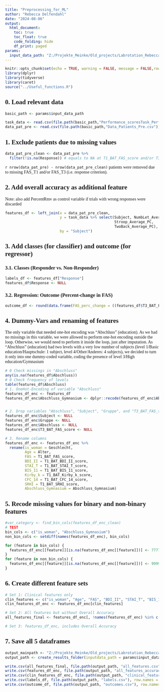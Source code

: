 ---
title: "Preprocessing_for_ML"
author: "Rebecca Delfendahl"
date: "2024-08-06"
output:
  html_document:
    toc: true
    toc_float: true
    code_folding: hide
    df_print: paged
params:
  input_data_path: "Z:/Projekte_Meinke/Old_projects/Labrotation_Rebecca/0_Datapreparation/Daten_Gruppenvergleich/new/RT_trimmed_RT_wrong_removed/BIS/outliers-removed"
---
<style type="text/css">
.main-container { /* Adjust main blocks */
  max-width: 100% !important;
  margin: auto;
}

body {
  font-family: "Georgia", serif !important; /* Set the font for the entire document */
}

.tocify { /* Adjust table of contents */
  max-width: 100% !important;
}
</style>

```{r R Setup, include = FALSE}
knitr::opts_chunk$set(echo = TRUE, warning = FALSE, message = FALSE,rows.print = 6, cols.min.print = 3)
library(dplyr)
library(tidyverse)
library(caret)
source("../Useful_functions.R")
```

## 0. Load relevant data

```{r}
basic_path <- params$input_data_path

task_data <- read.csv(file.path(basic_path,"Performance_scoresTask_Performance_Scores.csv")) # contains overall accuracy
data_pat_pre <- read.csv(file.path(basic_path,"Data_Patients_Pre.csv"))
```

## 1. Exclude patients due to missing values

```{r}
data_pat_pre_clean <- data_pat_pre %>%
  filter(!is.na(Response)) # equals to NA at T1_BAT_FAS_score and/or T3_BAT_FAS_score
```
`r nrow(data_pat_pre) - nrow(data_pat_pre_clean)` patients were removed due to missing FAS_T1 and/or FAS_T3 (i.e. response criterion).

## 2. Add overall accuracy as additional feature
Note: also add PercentRmv as control variable if trials with wrong responses were discarded

```{r}
features_df <- left_join(x = data_pat_pre_clean,
                         y = task_data %>% select(Subject, NumbLet_Average_PC,
                                                  Stroop_Average_PC,
                                                  TwoBack_Average_PC),
                         by = "Subject")
```

## 3. Add classes (for classifier) and outcome (for regressor)

### 3.1. Classes (Responder vs. Non-Responder)
```{r Save labels in separate dataframe}
labels_df <- features_df["Response"]
features_df$Response <- NULL
```

### 3.2. Regression: Outcome (Percent-change in FAS)
```{r}
outcome_df <- round(data.frame(FAS_perc_change = ((features_df$T3_BAT_FAS_score - features_df$T1_BAT_FAS_score) / features_df$T1_BAT_FAS_score) * 100) * (-1),2)
```

## 4. Dummy-Vars and renaming of features
The only variable that needed one-hot encoding was "Abschluss" (education). As we had no missings in this variable, we were allowed to perform one-hot encoding outside the loop. Otherwise, we would need to perform it inside the loop, just after imputation. 
As "Abschluss" (education) had two levels with a very low number of subjects (level 1/Basic education/Hauptschule: 1 subject, level 4/Other/Anderes: 4 subjects), we decided to turn it only into one dummy-coded variable, coding the presence of level 3/High education/Gymnasium 
```{r Prepare for ML}
# 0 Check missings in "Abschluss"
any(is.na(features_df$Abschluss))
# 0 Check frequency of levels
table(features_df$Abschluss)
# 1. OneHot-Encoding of variable "Abschluss"
features_df_enc <- features_df
features_df_enc$Abschluss_Gymnasium <- dplyr::recode(features_df_enc$Abschluss, "1" = 0, "2" = 0, "3" = 1, "4" = 1)


# 2. Drop variables "Abschluss", "Subject", "Gruppe", and "T3_BAT_FAS_score"
features_df_enc$Subject <- NULL
features_df_enc$Gruppe <- NULL
features_df_enc$Abschluss <- NULL
features_df_enc$T3_BAT_FAS_score <- NULL

# 3. Rename columns
features_df_enc <- features_df_enc %>%
  rename(is_woman = Geschlecht,
         Age = Alter,
         FAS = T1_BAT_FAS_score,
         BDI_II = T1_BAT_BDI_II_score,
         STAI_T = T1_BAT_STAI_T_score,
         BIS_11 = T1_BAT_BIS_11_score,
         Kirby_k = T1_BAT_Kirby_k_score,
         CFC_14 = T1_BAT_CFC_14_score,
         SRHI = T1_BAT_SRHI_score,
         Abschluss_Gymnasium = Abschluss_Gymnasium)
```

## 5. Recode missing values for binary and non-binary features

```{r Missing values}
#var_category <- find_bin_cols(features_df_enc_clean)
# TEST
bin_cols <- c("is_woman", "Abschluss_Gymnasium")
non_bin_cols <- setdiff(names(features_df_enc), bin_cols) 

for (feature in bin_cols) {
  features_df_enc[[feature]][is.na(features_df_enc[[feature]])] <- 77777
}
for (feature in non_bin_cols) {
  features_df_enc[[feature]][is.na(features_df_enc[[feature]])] <- 99999
}
```

## 6. Create different feature sets

```{r Reduced feature dataframe}
# Set 1: Clinical features only
clin_features <- c("is_woman", "Age", "FAS", "BDI_II", "STAI_T", "BIS_11", "Kirby_k", "CFC_14", "SRHI", "Abschluss_Gymnasium")
clin_features_df_enc <- features_df_enc[clin_features]

# Set 2: All features but without Overall Accuracy
all_features_final <- features_df_enc[, !names(features_df_enc) %in% c("NumbLet_Average_PC", "Stroop_Average_PC", "TwoBack_Average_PC")]

# Set 3: features_df_enc, includes Overall Accuracy
```

## 7. Save all 5 dataframes

```{r Save dataframes, warning=FALSE}
output_mainpath <- "Z:/Projekte_Meinke/Old_projects/Labrotation_Rebecca/2_Machine_learning/Feature_Label_Dataframes"
output_path <- create_results_folder(inputdata_path = params$input_data_path,output_mainpath = output_mainpath)

write.csv(all_features_final, file.path(output_path, "all_features.csv"), row.names = FALSE)
write.csv(features_df_enc, file.path(output_path, "all_features_accuracy.csv"), row.names = FALSE)
write.csv(clin_features_df_enc, file.path(output_path, "clinical_features_only.csv"), row.names = FALSE)
write.csv(labels_df, file.path(output_path, "labels.csv"), row.names = FALSE)
write.csv(outcome_df, file.path(output_path, "outcomes.csv"), row.names = FALSE)
```

